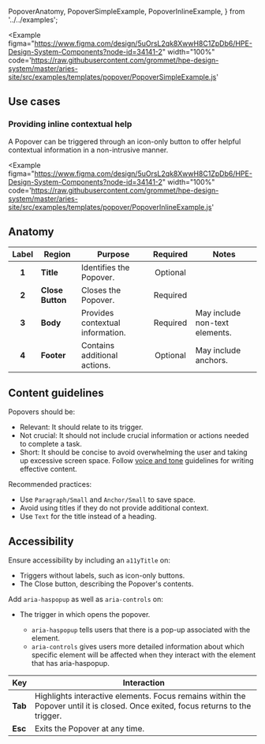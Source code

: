   PopoverAnatomy,
  PopoverSimpleExample,
  PopoverInlineExample,
} from '../../examples';

<Example
  figma="https://www.figma.com/design/5uOrsL2qk8XwwH8C1ZpDb6/HPE-Design-System-Components?node-id=34141-2"
  width="100%"
  code='https://raw.githubusercontent.com/grommet/hpe-design-system/master/aries-site/src/examples/templates/popover/PopoverSimpleExample.js'
>
  <PopoverSimpleExample />
</Example>

## Use cases
### Providing inline contextual help

A Popover can be triggered through an icon-only button to offer helpful contextual information in a non-intrusive manner.

<Example
  figma="https://www.figma.com/design/5uOrsL2qk8XwwH8C1ZpDb6/HPE-Design-System-Components?node-id=34141-2"
  width="100%"
  code='https://raw.githubusercontent.com/grommet/hpe-design-system/master/aries-site/src/examples/templates/popover/PopoverInlineExample.js'
>
  <PopoverInlineExample />
</Example>

## Anatomy

<Example caption="Diagram illustrating the 4 parts of a Popover." plain>
  <PopoverAnatomy />
</Example>

| Label | Region        | Purpose                              | Required | Notes                                      |
| :---: | ------------- | ------------------------------------ | :------: | ------------------------------------------ |
| **1** | **Title**     | Identifies the Popover.               | Optional |                                            |
| **2** | **Close Button** | Closes the Popover.                | Required |                                            |
| **3** | **Body**      | Provides contextual information.      | Required | May include non-text elements.             |
| **4** | **Footer**    | Contains additional actions.          | Optional | May include anchors.                       |


## Content guidelines

Popovers should be:
- Relevant: It should relate to its trigger.
- Not crucial: It should not include crucial information or actions needed to complete a task.
- Short: It should be concise to avoid overwhelming the user and taking up excessive screen space. Follow [voice and tone](https://design-system.hpe.design/foundation/voice-and-tone) guidelines for writing effective content.

Recommended practices:
- Use `Paragraph/Small` and `Anchor/Small` to save space.
- Avoid using titles if they do not provide additional context.
- Use `Text` for the title instead of a heading.

## Accessibility

Ensure accessibility by including an `a11yTitle` on:
- Triggers without labels, such as icon-only buttons.
- The Close button, describing the Popover's contents.

Add `aria-haspopup` as well as `aria-controls` on:
- The trigger in which opens the popover.

   - `aria-haspopup` tells users that there is a pop-up associated with the element.
   - `aria-controls` gives users more detailed information about which specific element will be affected when they interact with the element that has aria-haspopup.

| Key   | Interaction                                                                                                      |
| ----- | ---------------------------------------------------------------------------------------------------------------- |
| **Tab** | Highlights interactive elements. Focus remains within the Popover until it is closed. Once exited, focus returns to the trigger. |
| **Esc** | Exits the Popover at any time.                                                                                   |
